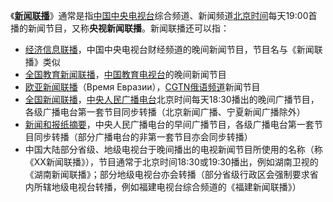 《'''[[新闻联播|新闻联播]]'''》通常是指[[中国中央电视台|中国中央电视台]]综合频道、新闻频道[[北京时间|北京时间]]每天19:00首播的新闻节目，又称'''央视新闻联播'''。新闻联播还可以指：

* [[经济信息联播|经济信息联播]]，中国中央电视台财经频道的晚间新闻节目，节目名与《新闻联播》类似
* [[全国教育新闻联播|全国教育新闻联播]]，[[中国教育电视台|中国教育电视台]]的晚间新闻节目
* [[欧亚新闻联播|欧亚新闻联播]]（Время Евразии），[[CGTN俄语频道|CGTN俄语频道]]新闻节目
* [[全国新闻联播|全国新闻联播]]，[[中央人民广播电台|中央人民广播电台]]北京时间每天18:30播出的晚间广播节目，各级广播电台第一套节目同步转播（北京新闻广播、宁夏新闻广播除外）
* [[新闻和报纸摘要|新闻和报纸摘要]]，中央人民广播电台的早间广播节目，各级广播电台第一套节目同步转播（部分广播电台的非第一套节目亦会同步转播）
* 中国大陆部分省级、地级电视台于晚间播出的电视新闻节目所使用的名称（称《XX新闻联播》），节目通常于北京时间18:30或19:30播出，例如湖南卫视的《湖南新闻联播》；部分地级电视台亦会转播（部分省级行政区会强制要求省内所辖地级电视台转播，例如福建电视台综合频道的《福建新闻联播》）
{{Disambiguation|cat=四字大中华地区相关消歧义}}
